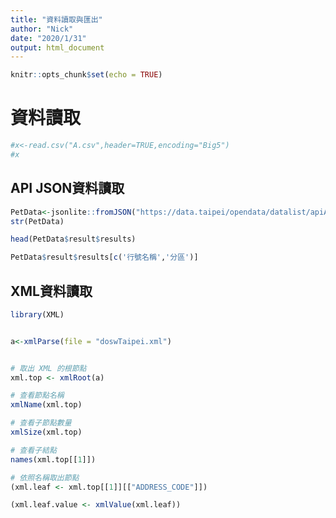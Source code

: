 ```yaml
---
title: "資料讀取與匯出"
author: "Nick"
date: "2020/1/31"
output: html_document
---
```


```r
knitr::opts_chunk$set(echo = TRUE)
```

# 資料讀取

```r
#x<-read.csv("A.csv",header=TRUE,encoding="Big5")
#x
```




## <b> API JSON資料讀取</b>


```r
PetData<-jsonlite::fromJSON("https://data.taipei/opendata/datalist/apiAccess?scope=resourceAquire&rid=0175757e-7ec7-4074-ad6e-076342ba7c7b")
str(PetData)

```

```r
head(PetData$result$results)

```

```r
PetData$result$results[c('行號名稱','分區')]

```

## <b> XML資料讀取</b>

```r

library(XML)


a<-xmlParse(file = "doswTaipei.xml")



```
```r
# 取出 XML 的根節點
xml.top <- xmlRoot(a)

# 查看節點名稱
xmlName(xml.top)

# 查看子節點數量
xmlSize(xml.top)

# 查看子結點
names(xml.top[[1]])

# 依照名稱取出節點
(xml.leaf <- xml.top[[1]][["ADDRESS_CODE"]])

(xml.leaf.value <- xmlValue(xml.leaf))

```








